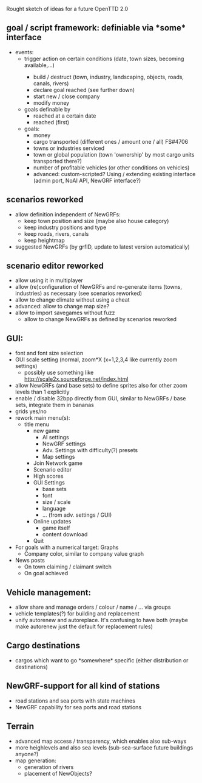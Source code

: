Rought sketch of ideas for a future OpenTTD 2.0

== goal / script framework: definiable via *some* interface ==
* events:
** trigger action on certain conditions (date, town sizes, <item> becoming available,...)
*** build / destruct <item> (town, industry, landscaping, objects, roads, canals, rivers)
*** declare goal reached (see further down)
*** start new / close company
*** modify money
** goals definable by
*** <best value> reached at a certain date
*** <something> reached (first)
** goals:
*** money
*** cargo transported (different ones / amount one / all) FS#4706
*** towns or industries serviced
*** town or global population (town 'ownership' by most cargo units transported there?)
*** number of profitable vehicles (or other conditions on vehicles)
*** advanced: custom-scripted? Using / extending existing interface (admin port, NoAI API, NewGRF interface?)

== scenarios reworked ==
* allow definition independent of NewGRFs:
** keep town position and size (maybe also house category)
** keep industry positions and type
** keep roads, rivers, canals
** keep heightmap
* suggested NewGRFs (by grfID, update to latest version automatically)
== scenario editor reworked ==
* allow using it in multiplayer
* allow (re)configuration of NewGRFs and re-generate items (towns, industries) as necessary (see scenarios reworked)
* allow to change climate without using a cheat
* advanced: allow to change map size?
* allow to import savegames without fuzz
** allow to change NewGRFs as defined by scenarios reworked

== GUI:==
* font and font size selection
* GUI scale setting (normal, zoom*X (x=1,2,3,4 like currently zoom settings)
** possibly use something like http://scale2x.sourceforge.net/index.html
* allow NewGRFs (and base sets) to define sprites also for other zoom levels than 1 explicitly
* enable / disable 32bpp directly from GUI, similar to NewGRFs / base sets, integrate them in bananas
* grids yes/no
* rework main menu(s):
** title menu
*** new game
****  AI settings
**** NewGRF settings
**** Adv. Settings with difficulty(?) presets
**** Map settings
*** Join Network game
*** Scenario editor
*** High scores
*** GUI Settings
**** base sets
**** font
**** size / scale
**** language
**** ... (from adv. settings / GUI)
*** Online updates
**** game itself
**** content download
*** Quit
* For goals with a numerical target: Graphs
** Company color, similar to company value graph
* News posts
** On town claiming / claimant switch
** On goal achieved

== Vehicle management: ==
* allow share and manage orders / colour / name / ... via groups
* vehicle templates(?) for building and replacement
* unify autorenew and autoreplace. It's confusing to have both (maybe make autorenew just the default for replacement rules)

== Cargo destinations ==
* cargos which want to go *somewhere* specific (either distribution or destinations)

== NewGRF-support for all kind of stations ==
* road stations and sea ports with state machines
* NewGRF capability for sea ports and road stations

== Terrain ==
* advanced map access / transparency, which enables also sub-ways
* more heighlevels and also sea levels (sub-sea-surface future buildings anyone?)
* map generation:
** generation of rivers
** placement of NewObjects?